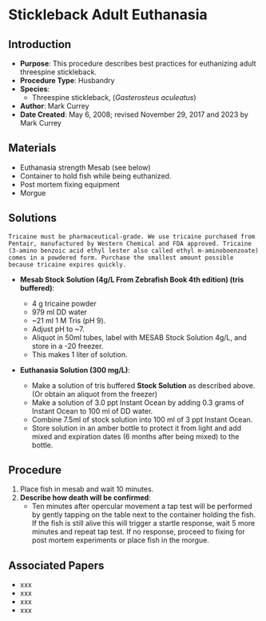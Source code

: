 # Stickleback Adult Euthanasia {#sec-husb-adutl_sb_euthanasia}

## Introduction

-   **Purpose**: This procedure describes best practices for euthanizing adult threespine stickleback.
-   **Procedure Type**: Husbandry
-   **Species**:
    -   Threespine stickleback, (*Gasterosteus aculeatus*)
-   **Author**: Mark Currey
-   **Date Created**: May 6, 2008; revised November 29, 2017 and 2023 by Mark Currey

## Materials

-   Euthanasia strength Mesab (see below)
-   Container to hold fish while being euthanized.
-   Post mortem fixing equipment
-   Morgue

## Solutions

::: {.callout-warning title="NOTES"}
    Tricaine must be pharmaceutical-grade. We use tricaine purchased from Pentair, manufactured by Western Chemical and FDA approved. Tricaine (3-amino benzoic acid ethyl lester also called ethyl m-aminoboenzoate) comes in a powdered form. Purchase the smallest amount possible because tricaine expires quickly.
:::

-   **Mesab Stock Solution (4g/L From Zebrafish Book 4th edition) (tris buffered)**:

    -   4 g tricaine powder
    -   979 ml DD water
    -   \~21 ml 1 M Tris (pH 9).
    -   Adjust pH to \~7.
    -   Aliquot in 50ml tubes, label with MESAB Stock Solution 4g/L, and store in a -20 freezer.
    -   This makes 1 liter of solution.

-   **Euthanasia Solution (300 mg/L)**:

    -   Make a solution of tris buffered **Stock Solution** as described above. (Or obtain an aliquot from the freezer)
    -   Make a solution of 3.0 ppt Instant Ocean by adding 0.3 grams of Instant Ocean to 100 ml of DD water. 
    -   Combine 7.5ml of stock solution into 100 ml of 3 ppt Instant Ocean.
    -   Store solution in an amber bottle to protect it from light and add mixed and expiration dates (6 months after being mixed) to the bottle.
  

## Procedure

1.  Place fish in mesab and wait 10 minutes.
2.  **Describe how death will be confirmed**:
    -   Ten minutes after opercular movement a tap test will be performed by gently tapping on the table next to the container holding the fish. If the fish is still alive this will trigger a startle response, wait 5 more minutes and repeat tap test. If no response, proceed to fixing for post mortem experiments or place fish in the morgue.

## Associated Papers

-   xxx
-   xxx
-   xxx
-   xxx
